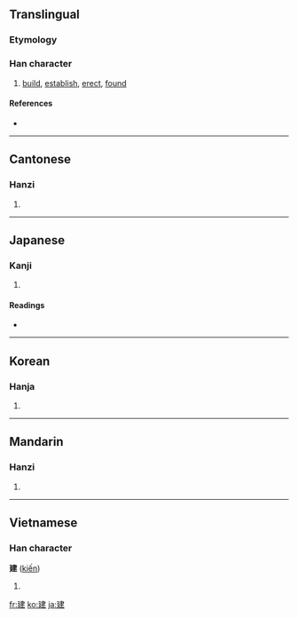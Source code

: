 ==Translingual==
{{Han stroke|[[Image:建-bw.png|250px]]}}

===Etymology===
{{Han compound|廴|聿|c1=s|c2=p|ls=psc}}

===Han character===
{{Han char|rn=54|rad=廴|as=06|sn=9|four=1540<sub>0</sub>|canj=弓大中手 (NKLQ)}}

# [[build]], [[establish]], [[erect]], [[found]]

====References====
* {{Han ref|kx=0353.040|dkj=09574|dj=0667.050|hdz=10404.100|uh=5EFA|ud=24314|bh=ABD8|bd=43992}}

----

==Cantonese==

===Hanzi===
{{yue-hanzi|jyut=|y=gin3}}

# {{defn|Cantonese}}

----

==Japanese==

===Kanji===
{{ja-kanji|grade=4|rs=廴06}}

# {{defn|Japanese}}

====Readings====
* {{ja-readings|on=[[けん]] (ken), [[こん]] (kon)
|kun=[[たてる]] (tateru)
}}

----

==Korean==

===Hanja===
{{ko-hanja|hangeul=건|rv=geon|mr=kŏn}}

# {{defn|Korean}}

----

==Mandarin==

===Hanzi===
{{cmn-hanzi|pin=[[jiàn]] ([[jian4]]), [[niàn]] ([[nian4]])|wg=chien<sup>4</sup>, nien<sup>4</sup>}}

# {{defn|Mandarin}}

----

==Vietnamese==

===Han character===
'''建''' ([[kiến]])

# {{defn|Vietnamese}}

[[fr:建]]
[[ko:建]]
[[ja:建]]
